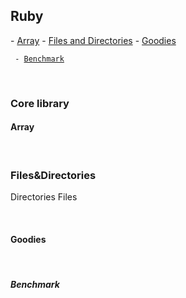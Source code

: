 == Ruby ==
- [[#Array|Array]]
- [[#Files&Directories|Files and Directories]]
- [[#Goodies|Goodies]]
  - [[#Benchmark|Benchmark]]

<br/>

=== Core library ===

==== Array ====
{{{class="ruby"
# reject values
  ["", "1", "2"].reject(&:empty?)

# Select values
  [0, 1, 2].select { |value| value >= 1 }

# Check values against condition
  [1, 2, 3].any? { |value| value > 1 }

# Select a random value
  %w(one two three).sample
}}}

<br/>

=== Files&Directories ===
Directories
{{{class="ruby"
Dir.pwd                             # Current directory
Dir.chdir "take_me_home/directory/" # Change directory
Dir.glob("*")                       # Array of files' name in pwd
Dir.glob('dir_name/**/*.{avi,m4a}') # Every avi and m4a files, including in sub-directories
Dir["/target_directory/*"]          # Array of files' path + name
}}}
Files
{{{class="ruby"

}}}

<br/>

==== Goodies ====

{{{class="ruby"
# Execute unix commands using backticks `. Returns a string
`wc -l line_count.csv`
}}}

<br/>

===== Benchmark =====
{{{class="ruby"
require "benchmark"

puts Benchmark.measure { "something".capitalize }

iterations = 1_000

Benchmark.bm do |bm|
  bm.report "message here" do
    iterations.times do
      "something".capitalize
    end
  end

  bm.report "another convoluted method" do
    iterations.times do
      "something"[0].upcase + "something"[1..-1]
    end
  end
end
}}}
